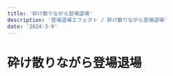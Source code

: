 ---
title: '砕け散りながら登場退場'
description: '登場退場エフェクト / 砕け散りながら登場退場'
date: '2024-3-9'
---
# 砕け散りながら登場退場
